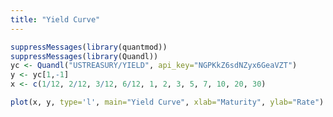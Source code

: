 ```yaml
---
title: "Yield Curve"
---
```



```r
suppressMessages(library(quantmod))
suppressMessages(library(Quandl))
yc <- Quandl("USTREASURY/YIELD", api_key="NGPKkZ6sdNZyx6GeaVZT")
y <- yc[1,-1]
x <- c(1/12, 2/12, 3/12, 6/12, 1, 2, 3, 5, 7, 10, 20, 30)
```

```r
plot(x, y, type='l', main="Yield Curve", xlab="Maturity", ylab="Rate")
```

